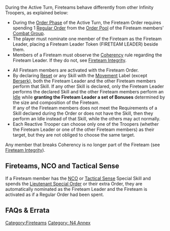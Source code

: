 {{section-fireteams}}


{{n4annex}}
{{n4list}}
{{update | March 2022}}
During the Active Turn, Fireteams behave differently from other Infinity Troopers, as explained below:

{{skillbox |black| FIRETEAM ORDER | ATTACK / MOVEMENT }}
{{Requirements}}
* During the [[Order Phase]] of the Active Turn, the Fireteam Order requires spending 1 [[Regular Order]] from the [[Order Pool]] of the Fireteam members’ [[Combat Group]].
* The player must nominate one member of the Fireteam as the Fireteam Leader, placing a Fireteam Leader Token (FIRETEAM LEADER) beside them.
* Members of a Fireteam must observe the [[Coherency]] rule regarding the Fireteam Leader. If they do not, see [[Fireteam Integrity]].
{{Effects}}
* All Fireteam members are activated with the Fireteam Order.
* By declaring [[Reset]] or any Skill with the [[Movement]] Label (except [[Berserk]]), both the Fireteam Leader and the other Fireteam members perform that Skill. If any other Skill is declared, only the Fireteam Leader performs the declared Skill and the other Fireteam members perform an [[Idle]] while '''granting the Fireteam Leader a set of Bonuses''' determined by the size and composition of the Fireteam.<br>If any of the Fireteam members does not meet the Requirements of a Skill declared during the Order or does not have the Skill, then they perform an Idle instead of that Skill, while the others may act normally.
* Each Reactive Trooper can choose only one of the Troopers (whether the Fireteam Leader or one of the other Fireteam members) as their target, but they are not obliged to choose the same target. 


{{remember-start}}
Any member that breaks Coherency is no longer part of the Fireteam (see [[Fireteam Integrity]]).
{{remember-end}}


==Fireteams, NCO and Tactical Sense==
If a Fireteam member has the [[NCO]] or [[Tactical Sense]] Special Skill and spends the [[Lieutenant Special Order]] or their extra Order, they are automatically nominated as the Fireteam Leader and the Fireteam is activated as if a Regular Order had been spent.


{{update-end}}

== FAQs & Errata ==

{{faqbox |
type = faq |
title = N4 FAQ |
version = 1.0, Jan 2021 |
q = Q: Can Berserk be used while in a Fireteam? |
a = A: Yes. Only the Troops with Berserk will perform the Skill, the rest will perform an Idle and the Team Leader will be the only one performing the CC Attack. |
related = [[Berserk]], [[Fireteams in the Active Turn]] }}


{{faqbox |
type = faq |
title = N4 FAQ |
version = Updated 1.1.1, Dec 2021 |
q = Q: If several Troopers are activated at once (for example a Coordinated Order or a Fireteam) and one of them uses Stealth while outside a reactive Trooper's ZoC or Hacking Area, can the Trooper that used Stealth be chosen as the target of AROs? |
a = <s>A: Yes, but the ARO will only be considered valid if the Stealth user performs a Skill that allows AROs.</s>
{{erratahighlight}}A: Yes, but the ARO will become an Idle if the Stealth user does not declare a Skill that allows AROs.{{erratahighlight-end}} |
related = [[Coordinated Orders]], [[Fireteams in the Active Turn]], [[Stealth]] }}


{{section-fireteams}}


{{n4end}}



[[Category:Fireteams]]
[[Category: N4 Annex]]